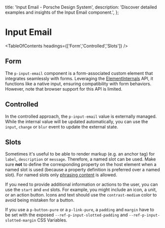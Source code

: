 
  title: 'Input Email - Porsche Design System',
  description: 'Discover detailed examples and insights of the Input Email component.',
};

# Input Email <ComponentStatus tagName="p-input-email"></ComponentStatus>

<TableOfContents headings={['Form','Controlled','Slots']} />

## Form

The `p-input-email` component is a form-associated custom element that integrates seamlessly with forms. Leveraging the
[ElementInternals](https://developer.mozilla.org/en-US/docs/Web/API/ElementInternals) API, it functions like a native
input, ensuring compatibility with form behaviors. However, note that browser support for this API is limited.

<ComponentExample codeSample={inputEmailExample} />

## Controlled

In the controlled approach, the `p-input-email` value is externally managed. While the internal value will be updated
automatically, you can use the `input`, `change` or `blur` event to update the external state.

<ComponentExample codeSample={inputEmailExampleControlled} />

## Slots

Sometimes it's useful to be able to render markup (e.g. an anchor tag) for `label`, `description` or `message`.
Therefore, a named slot can be used. Make sure **not** to define the corresponding property on the host element when a
named slot is used (because a property definition is preferred over a named slot). For named slots only
[phrasing content](https://developer.mozilla.org/en-US/docs/Web/Guide/HTML/Content_categories#Phrasing_content) is
allowed.

If you need to provide additional information or actions to the user, you can use the `start` and `end` slots. For
example, you might include an icon, a unit, or an action button. Icons and text should use the `contrast-medium` color
to avoid being mistaken for a button.

If you use a `p-button-pure` or a `p-link-pure`, a `padding` and `margin` have to be set with the exposed
`--ref-p-input-slotted-padding` and `--ref-p-input-slotted-margin` CSS Variables.

<ComponentStory story={inputEmailStorySlots} />
